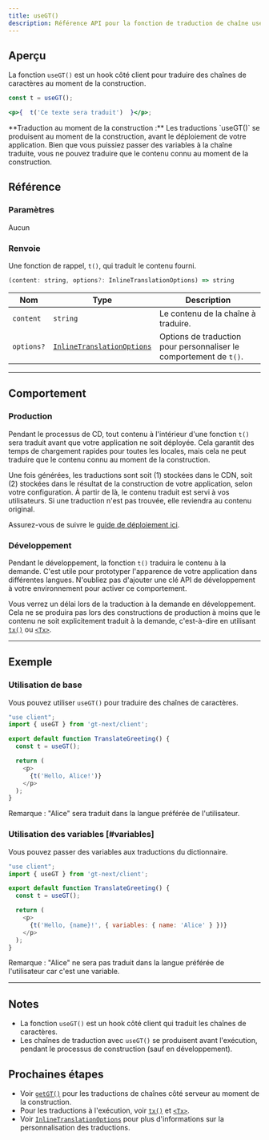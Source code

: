 ```yaml
---
title: useGT()
description: Référence API pour la fonction de traduction de chaîne useGT()
---
```


## Aperçu

La fonction `useGT()` est un hook côté client pour traduire des chaînes de caractères au moment de la construction.

```jsx
const t = useGT();

<p>{  t('Ce texte sera traduit')  }</p>;
```

<Callout>
**Traduction au moment de la construction :**
Les traductions `useGT()` se produisent au moment de la construction, avant le déploiement de votre application.
Bien que vous puissiez passer des variables à la chaîne traduite, vous ne pouvez traduire que le contenu connu au moment de la construction.
</Callout>

## Référence
### Paramètres
Aucun

### Renvoie

Une fonction de rappel, `t()`, qui traduit le contenu fourni.

```jsx
(content: string, options?: InlineTranslationOptions) => string
```

| Nom                  | Type | Description                                                                 |
|-----------------------|--|-----------------------------------------------------------------------------|
| `content`             | `string` | Le contenu de la chaîne à traduire.                                     |
| `options?`            | [`InlineTranslationOptions`](/docs/next/api/types/InlineTranslationOptions) | Options de traduction pour personnaliser le comportement de `t()`. |

---

## Comportement


### Production
Pendant le processus de CD, tout contenu à l'intérieur d'une fonction `t()` sera traduit avant que votre application ne soit déployée.
Cela garantit des temps de chargement rapides pour toutes les locales, mais cela ne peut traduire que le contenu connu au moment de la construction.

Une fois générées, les traductions sont soit (1) stockées dans le CDN, soit (2) stockées dans le résultat de la construction de votre application, selon votre configuration.
À partir de là, le contenu traduit est servi à vos utilisateurs.
Si une traduction n'est pas trouvée, elle reviendra au contenu original.

Assurez-vous de suivre le [guide de déploiement ici](/docs/next/tutorials/quickdeploy).

### Développement
Pendant le développement, la fonction `t()` traduira le contenu à la demande.
C'est utile pour prototyper l'apparence de votre application dans différentes langues.
N'oubliez pas d'ajouter une clé API de développement à votre environnement pour activer ce comportement.

Vous verrez un délai lors de la traduction à la demande en développement.
Cela ne se produira pas lors des constructions de production à moins que le contenu ne soit explicitement traduit à la demande,
c'est-à-dire en utilisant [`tx()`](/docs/next/api/strings/tx) ou [`<Tx>`](/docs/next/api/components/tx).

---


## Exemple

### Utilisation de base
Vous pouvez utiliser `useGT()` pour traduire des chaînes de caractères.

```javascript copy
"use client";
import { useGT } from 'gt-next/client';

export default function TranslateGreeting() {
  const t = useGT();

  return (
    <p>
      {t('Hello, Alice!')}
    </p>
  );
}
```
Remarque : "Alice" sera traduit dans la langue préférée de l'utilisateur.


### Utilisation des variables [#variables]
Vous pouvez passer des variables aux traductions du dictionnaire.

```javascript copy
"use client";
import { useGT } from 'gt-next/client';

export default function TranslateGreeting() {
  const t = useGT();

  return (
    <p>
      {t('Hello, {name}!', { variables: { name: 'Alice' } })}
    </p>
  );
}
```
Remarque : "Alice" ne sera pas traduit dans la langue préférée de l'utilisateur car c'est une variable.

---

## Notes
 * La fonction `useGT()` est un hook côté client qui traduit les chaînes de caractères.
 * Les chaînes de traduction avec `useGT()` se produisent avant l'exécution, pendant le processus de construction (sauf en développement).

## Prochaines étapes
 * Voir [`getGT()`](/docs/next/api/strings/getGT) pour les traductions de chaînes côté serveur au moment de la construction.
 * Pour les traductions à l'exécution, voir [`tx()`](/docs/next/api/strings/tx) et [`<Tx>`](/docs/next/api/components/tx).
 * Voir [`InlineTranslationOptions`](/docs/next/api/types/InlineTranslationOptions) pour plus d'informations sur la personnalisation des traductions.
